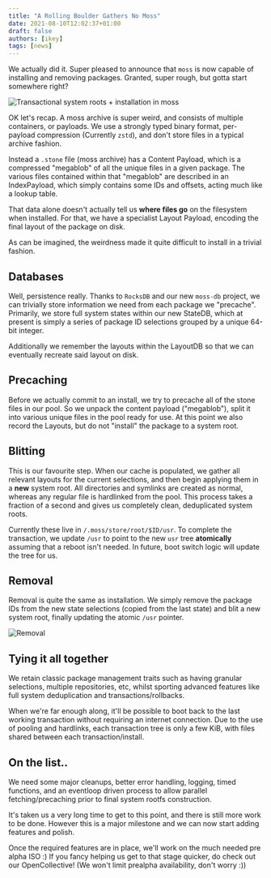 ```yaml
---
title: "A Rolling Boulder Gathers No Moss"
date: 2021-08-10T12:02:37+01:00
draft: false
authors: [ikey]
tags: [news]
---
```


We actually did it. Super pleased to announce that `moss` is now capable
of installing and removing packages. Granted, super rough, but gotta start
somewhere right?

<more></more>

![Transactional system roots + installation in moss](./Featured.webp)

OK let's recap. A moss archive is super weird, and consists of multiple
containers, or payloads. We use a strongly typed binary format, per-payload
compression (Currently `zstd`), and don't store files in a typical archive
fashion.

Instead a `.stone` file (moss archive) has a Content Payload, which is
a compressed "megablob" of all the unique files in a given package. The
various files contained within that "megablob" are described in an IndexPayload,
which simply contains some IDs and offsets, acting much like a lookup table.

That data alone doesn't actually tell us **where files go** on the filesystem
when installed. For that, we have a specialist Layout Payload, encoding the
final layout of the package on disk.

As can be imagined, the weirdness made it quite difficult to install in
a trivial fashion.

## Databases

Well, persistence really. Thanks to `RocksDB` and our new `moss-db` project,
we can trivially store information we need from each package we "precache".
Primarily, we store full system states within our new StateDB, which at
present is simply a series of package ID selections grouped by a unique
64-bit integer.

Additionally we remember the layouts within the LayoutDB so that we can
eventually recreate said layout on disk.

## Precaching

Before we actually commit to an install, we try to precache all of the stone
files in our pool. So we unpack the content payload ("megablob"), split it
into various unique files in the pool ready for use. At this point we also
record the Layouts, but do not "install" the package to a system root.

## Blitting

This is our favourite step. When our cache is populated, we gather all
relevant layouts for the current selections, and then begin applying them
in a **new** system root. All directories and symlinks are created as normal,
whereas any regular file is hardlinked from the pool. This process takes a
fraction of a second and gives us completely clean, deduplicated system roots.

Currently these live in `/.moss/store/root/$ID/usr`. To complete the transaction,
we update `/usr` to point to the new `usr` tree **atomically** assuming that
a reboot isn't needed. In future, boot switch logic will update the tree for us.

## Removal

Removal is quite the same as installation. We simply remove the package IDs
from the new state selections (copied from the last state) and blit a new
system root, finally updating the atomic `/usr` pointer.

![Removal](./Removal.webp "Removal of packages with moss. Everything is a transaction")

## Tying it all together

We retain classic package management traits such as having granular selections,
multiple repositories, etc, whilst sporting advanced features like full system
deduplication and transactions/rollbacks.

When we're far enough along, it'll be possible to boot back to the last working
transaction without requiring an internet connection. Due to the use of pooling
and hardlinks, each transaction tree is only a few KiB, with files shared between
each transaction/install.

## On the list..

We need some major cleanups, better error handling, logging, timed functions,
and an eventloop driven process to allow parallel fetching/precaching prior
to final system rootfs construction.

It's taken us a very long time to get to this point, and there is still more
work to be done. However this is a major milestone and we can now start
adding features and polish.

Once the required features are in place, we'll work on the much needed
pre alpha ISO :) If you fancy helping us get to that stage quicker, do
check out our OpenCollective! (We won't limit prealpha availability,
don't worry :))
